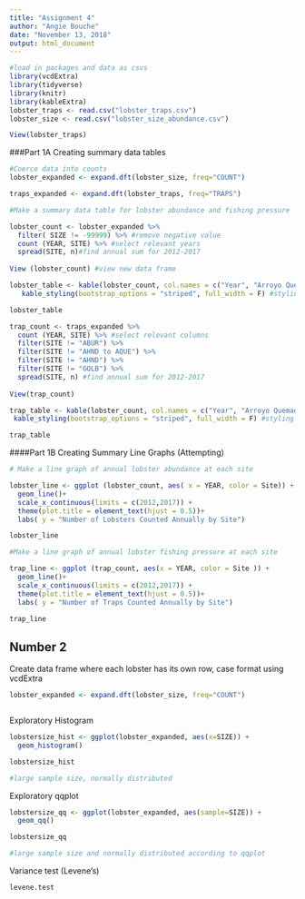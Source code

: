 ```yaml
---
title: "Assignment 4"
author: "Angie Bouche"
date: "November 13, 2018"
output: html_document
---
```


```r

#load in packages and data as csvs
library(vcdExtra)
library(tidyverse)
library(knitr)
library(kableExtra)
lobster_traps <- read.csv("lobster_traps.csv")
lobster_size <- read.csv("lobster_size_abundance.csv")

View(lobster_traps)

```

###Part 1A Creating summary data tables 

```r

#Coerce data into counts
lobster_expanded <- expand.dft(lobster_size, freq="COUNT")

traps_expanded <- expand.dft(lobster_traps, freq="TRAPS")


```


```r
#Make a summary data table for lobster abundance and fishing pressure

lobster_count <- lobster_expanded %>% 
  filter( SIZE != -99999) %>% #remove negative value
  count (YEAR, SITE) %>% #select relevant years
  spread(SITE, n)#find annual sum for 2012-2017
  
View (lobster_count) #view new data frame

lobster_table <- kable(lobster_count, col.names = c("Year", "Arroyo Quemado", "Carpinteria", "Isla Vista", "Mohawk", "Naples")) %>% #create summary table and rename columns
   kable_styling(bootstrap_options = "striped", full_width = F) #styling

lobster_table

```



```r

trap_count <- traps_expanded %>% 
  count (YEAR, SITE) %>% #select relevant columns
  filter(SITE != "ABUR") %>%
  filter(SITE != "AHND to AQUE") %>% 
  filter(SITE != "AHND") %>%  
  filter(SITE != "GOLB") %>%  
  spread(SITE, n) #find annual sum for 2012-2017
  
View(trap_count)

trap_table <- kable(lobster_count, col.names = c("Year", "Arroyo Quemado", "Carpinteria", "Isla Vista", "Mohawk", "Naples")) %>% 
 kable_styling(bootstrap_options = "striped", full_width = F) #styling

trap_table

```

####Part 1B Creating Summary Line Graphs (Attempting)

```r
# Make a line graph of annual lobster abundance at each site

lobster_line <- ggplot (lobster_count, aes( x = YEAR, color = Site)) +
  geom_line()+
  scale_x_continuous(limits = c(2012,2017)) +
  theme(plot.title = element_text(hjust = 0.5))+
  labs( y = "Number of Lobsters Counted Annually by Site")

lobster_line

```


```r
#Make a line graph of annual lobster fishing pressure at each site

trap_line <- ggplot (trap_count, aes(x = YEAR, color = Site )) +
  geom_line()+
  scale_x_continuous(limits = c(2012,2017)) +
  theme(plot.title = element_text(hjust = 0.5))+
  labs( y = "Number of Traps Counted Annually by Site")

trap_line

```


















## Number 2
Create data frame where each lobster has its own row, case format using vcdExtra
```r

lobster_expanded <- expand.dft(lobster_size, freq="COUNT")



```

Exploratory Histogram 
```r
lobstersize_hist <- ggplot(lobster_expanded, aes(x=SIZE)) +
  geom_histogram()

lobstersize_hist

#large sample size, normally distributed
```

Exploratory qqplot

```r
lobstersize_qq <- ggplot(lobster_expanded, aes(sample=SIZE)) +
  geom_qq()

lobstersize_qq

#large sample size and normally distributed according to qqplot

```

Variance test (Levene's)
```r

levene.test
```


